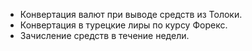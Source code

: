 - Конвертация валют при выводе средств из Толоки.
- Конвертация в турецкие лиры по курсу Форекс.
- Зачисление средств в течение недели.
